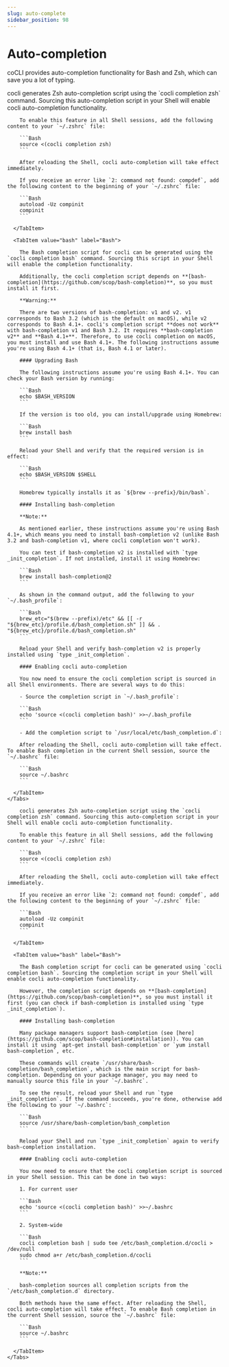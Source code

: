 ```yaml
---
slug: auto-complete
sidebar_position: 98
---
```



# Auto-completion

coCLI provides auto-completion functionality for Bash and Zsh, which can save you a lot of typing.

<Tabs>
  <TabItem value="macos" label="macOS" default>
    <Tabs>
      <TabItem value="zsh" label="Zsh" default>
        cocli generates Zsh auto-completion script using the `cocli completion zsh` command. Sourcing this auto-completion script in your Shell will enable cocli auto-completion functionality.

        To enable this feature in all Shell sessions, add the following content to your `~/.zshrc` file:

        ```Bash
        source <(cocli completion zsh)
        ```

        After reloading the Shell, cocli auto-completion will take effect immediately.

        If you receive an error like `2: command not found: compdef`, add the following content to the beginning of your `~/.zshrc` file:

        ```Bash
        autoload -Uz compinit
        compinit
        ```

      </TabItem>

      <TabItem value="bash" label="Bash">

        The Bash completion script for cocli can be generated using the `cocli completion bash` command. Sourcing this script in your Shell will enable the completion functionality.

        Additionally, the cocli completion script depends on **[bash-completion](https://github.com/scop/bash-completion)**, so you must install it first.

        **Warning:**

        There are two versions of bash-completion: v1 and v2. v1 corresponds to Bash 3.2 (which is the default on macOS), while v2 corresponds to Bash 4.1+. cocli's completion script **does not work** with bash-completion v1 and Bash 3.2. It requires **bash-completion v2** and **Bash 4.1+**. Therefore, to use cocli completion on macOS, you must install and use Bash 4.1+. The following instructions assume you're using Bash 4.1+ (that is, Bash 4.1 or later).

        #### Upgrading Bash

        The following instructions assume you're using Bash 4.1+. You can check your Bash version by running:

        ```Bash
        echo $BASH_VERSION
        ```

        If the version is too old, you can install/upgrade using Homebrew:

        ```Bash
        brew install bash
        ```

        Reload your Shell and verify that the required version is in effect:

        ```Bash
        echo $BASH_VERSION $SHELL
        ```

        Homebrew typically installs it as `${brew --prefix}/bin/bash`.

        #### Installing bash-completion

        **Note:**

        As mentioned earlier, these instructions assume you're using Bash 4.1+, which means you need to install bash-completion v2 (unlike Bash 3.2 and bash-completion v1, where cocli completion won't work).

        You can test if bash-completion v2 is installed with `type _init_completion`. If not installed, install it using Homebrew:

        ```Bash
        brew install bash-completion@2
        ```

        As shown in the command output, add the following to your `~/.bash_profile`:

        ```Bash
        brew_etc="$(brew --prefix)/etc" && [[ -r "${brew_etc}/profile.d/bash_completion.sh" ]] && . "${brew_etc}/profile.d/bash_completion.sh"
        ```

        Reload your Shell and verify bash-completion v2 is properly installed using `type _init_completion`.

        #### Enabling cocli auto-completion

        You now need to ensure the cocli completion script is sourced in all Shell environments. There are several ways to do this:

        - Source the completion script in `~/.bash_profile`:

        ```Bash
        echo 'source <(cocli completion bash)' >>~/.bash_profile
        ```

        - Add the completion script to `/usr/local/etc/bash_completion.d`:

        After reloading the Shell, cocli auto-completion will take effect. To enable Bash completion in the current Shell session, source the `~/.bashrc` file:

        ```Bash
        source ~/.bashrc
        ```

      </TabItem>
    </Tabs>

  </TabItem>

  <TabItem value="linux" label="Linux">
    <Tabs>
      <TabItem value="zsh" label="Zsh" default>
        
        cocli generates Zsh auto-completion script using the `cocli completion zsh` command. Sourcing this auto-completion script in your Shell will enable cocli auto-completion functionality.

        To enable this feature in all Shell sessions, add the following content to your `~/.zshrc` file:

        ```Bash
        source <(cocli completion zsh)
        ```

        After reloading the Shell, cocli auto-completion will take effect immediately.

        If you receive an error like `2: command not found: compdef`, add the following content to the beginning of your `~/.zshrc` file:

        ```Bash
        autoload -Uz compinit
        compinit
        ```

      </TabItem>

      <TabItem value="bash" label="Bash">

        The Bash completion script for cocli can be generated using `cocli completion bash`. Sourcing the completion script in your Shell will enable cocli auto-completion functionality.

        However, the completion script depends on **[bash-completion](https://github.com/scop/bash-completion)**, so you must install it first (you can check if bash-completion is installed using `type _init_completion`).

        #### Installing bash-completion

        Many package managers support bash-completion (see [here](https://github.com/scop/bash-completion#installation)). You can install it using `apt-get install bash-completion` or `yum install bash-completion`, etc.

        These commands will create `/usr/share/bash-completion/bash_completion`, which is the main script for bash-completion. Depending on your package manager, you may need to manually source this file in your `~/.bashrc`.

        To see the result, reload your Shell and run `type _init_completion`. If the command succeeds, you're done, otherwise add the following to your `~/.bashrc`:

        ```Bash
        source /usr/share/bash-completion/bash_completion
        ```

        Reload your Shell and run `type _init_completion` again to verify bash-completion installation.

        #### Enabling cocli auto-completion

        You now need to ensure that the cocli completion script is sourced in your Shell session. This can be done in two ways:

        1. For current user

        ```Bash
        echo 'source <(cocli completion bash)' >>~/.bashrc
        ```

        2. System-wide

        ```Bash
        cocli completion bash | sudo tee /etc/bash_completion.d/cocli > /dev/null
        sudo chmod a+r /etc/bash_completion.d/cocli
        ```

        **Note:**

        bash-completion sources all completion scripts from the `/etc/bash_completion.d` directory.

        Both methods have the same effect. After reloading the Shell, cocli auto-completion will take effect. To enable Bash completion in the current Shell session, source the `~/.bashrc` file:

        ```Bash
        source ~/.bashrc
        ```

      </TabItem>
    </Tabs>

  </TabItem>
</Tabs>
